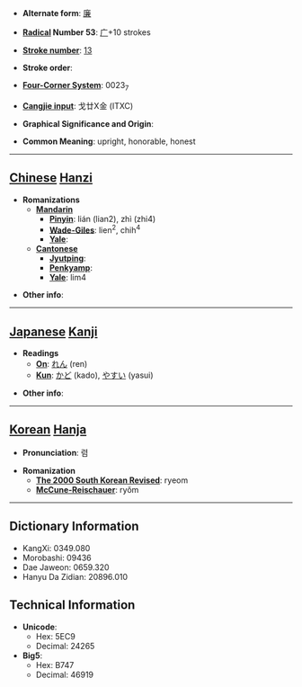 * '''Alternate form''': [[廉]]

* '''[[Wiktionary:Chinese radical index| Radical]] Number 53''': [[Wiktionary:Chinese radical index 广|广]]+10 strokes

* '''[[Wiktionary:Chinese total strokes index|Stroke number]]''': [[Wiktionary:Chinese total strokes index 13|13]]

* '''Stroke order''': 

* '''[[Wiktionary:Chinese four corner index|Four-Corner System]]''': 0023<sub>7</sub>

* '''[[Wiktionary:Chinese Cangjie index|Cangjie input]]''': 戈廿X金 (ITXC)

* '''Graphical Significance and Origin''': 

* '''Common Meaning''': upright, honorable, honest

----

== [[Chinese]] [[Hanzi]] ==

* '''Romanizations'''
** '''[[Mandarin]]'''
*** '''[[Pinyin]]''': lián (lian2), zhì (zhi4)
*** '''[[Wade-Giles]]''': lien<sup>2</sup>, chih<sup>4</sup>
*** '''[[Yale]]''': 
** '''[[Cantonese]]'''
*** '''[[Jyutping]]''':
*** '''[[Penkyamp]]''': 
*** '''[[Yale]]''': lim4

* '''Other info''': 

----

== [[Japanese]] [[Kanji]] ==

* '''Readings'''
** '''[[On]]''': [[れん]] (ren)
** '''[[Kun]]''': [[かど]] (kado), [[やすい]] (yasui)

* '''Other info''':  

----

== [[Korean]] [[Hanja]] ==

* '''Pronunciation''': 렴

* '''Romanization'''
** '''[[The 2000 South Korean Revised Romanization|The 2000 South Korean Revised]]''': ryeom
** '''[[McCune-Reischauer]]''': ryŏm

----

== Dictionary Information ==

* KangXi: 0349.080
* Morobashi: 09436
* Dae Jaweon: 0659.320
* Hanyu Da Zidian: 20896.010

== Technical Information ==

* '''Unicode''':
** Hex: 5EC9
** Decimal: 24265
* '''Big5''':
** Hex: B747
** Decimal: 46919